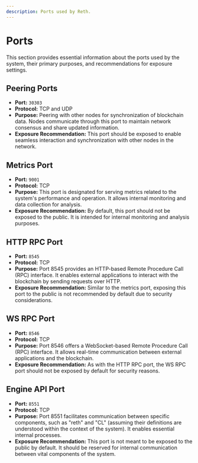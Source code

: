 ```yaml
---
description: Ports used by Reth.
---
```


# Ports

This section provides essential information about the ports used by the system, their primary purposes, and recommendations for exposure settings.

## Peering Ports

-   **Port:** `30303`
-   **Protocol:** TCP and UDP
-   **Purpose:** Peering with other nodes for synchronization of blockchain data. Nodes communicate through this port to maintain network consensus and share updated information.
-   **Exposure Recommendation:** This port should be exposed to enable seamless interaction and synchronization with other nodes in the network.

## Metrics Port

-   **Port:** `9001`
-   **Protocol:** TCP
-   **Purpose:** This port is designated for serving metrics related to the system's performance and operation. It allows internal monitoring and data collection for analysis.
-   **Exposure Recommendation:** By default, this port should not be exposed to the public. It is intended for internal monitoring and analysis purposes.

## HTTP RPC Port

-   **Port:** `8545`
-   **Protocol:** TCP
-   **Purpose:** Port 8545 provides an HTTP-based Remote Procedure Call (RPC) interface. It enables external applications to interact with the blockchain by sending requests over HTTP.
-   **Exposure Recommendation:** Similar to the metrics port, exposing this port to the public is not recommended by default due to security considerations.

## WS RPC Port

-   **Port:** `8546`
-   **Protocol:** TCP
-   **Purpose:** Port 8546 offers a WebSocket-based Remote Procedure Call (RPC) interface. It allows real-time communication between external applications and the blockchain.
-   **Exposure Recommendation:** As with the HTTP RPC port, the WS RPC port should not be exposed by default for security reasons.

## Engine API Port

-   **Port:** `8551`
-   **Protocol:** TCP
-   **Purpose:** Port 8551 facilitates communication between specific components, such as "reth" and "CL" (assuming their definitions are understood within the context of the system). It enables essential internal processes.
-   **Exposure Recommendation:** This port is not meant to be exposed to the public by default. It should be reserved for internal communication between vital components of the system.
